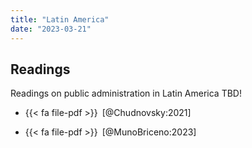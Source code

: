 ```yaml
---
title: "Latin America"
date: "2023-03-21"
---
```


## Readings

Readings on public administration in Latin America TBD!

- {{< fa file-pdf >}}&ensp;[@Chudnovsky:2021]

- {{< fa file-pdf >}}&ensp;[@MunoBriceno:2023]
